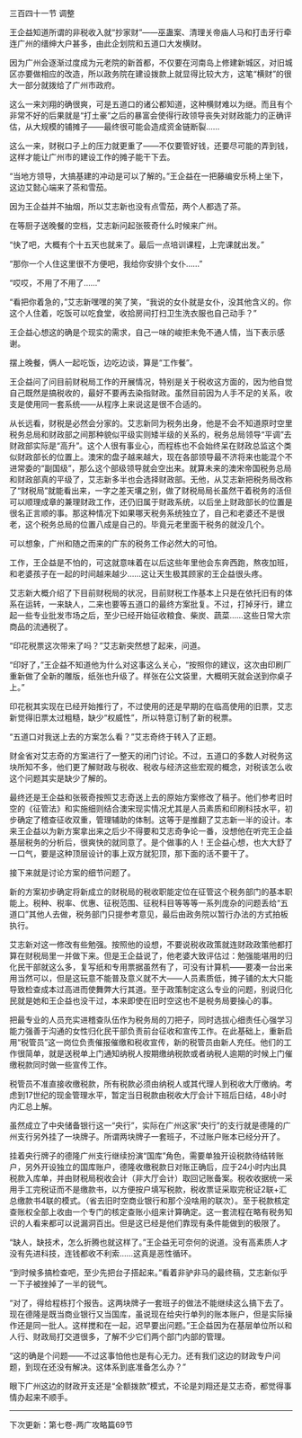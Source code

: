 

三百四十一节 调整

王企益知道所谓的非税收入就“抄家财”――巫蛊案、清理关帝庙人马和打击牙行牵连广州的缙绅大户甚多，由此企划院和五道口大发横财。

因为广州会逐渐过度成为元老院的新首都，不仅要在河南岛上修建新城区，对旧城区亦要做相应的改造，所以政务院在建设拨款上就显得比较大方，这笔“横财”的很大一部分就拨给了广州市政府。

这么一来刘翔的确很爽，可是五道口的诸公都知道，这种横财难以为继。而且有个非常不好的后果就是“打土豪”之后的暴富会使得行政领导丧失对财政能力的正确评估，从大规模的铺摊子――最终很可能会造成资金链断裂……

这么一来，财税口子上的压力就更重了――不仅要管好钱，还要尽可能的弄到钱，这样才能让广州市的建设工作的摊子能干下去。

“当地方领导，大搞基建的冲动是可以了解的。”王企益在一把藤编安乐椅上坐下，这边艾懿心端来了茶和雪茄。

因为王企益并不抽烟，所以艾志新也没有点雪茄，两个人都选了茶。

在等厨子送晚餐的空档，艾志新问起张筱奇什么时候来广州。

“快了吧，大概有个十五天也就来了。最后一点培训课程，上完课就出发。”

“那你一个人住这里很不方便吧，我给你安排个女仆……”

“哎哎，不用了不用了……”

“看把你着急的，”艾志新嘿嘿的笑了笑，“我说的女仆就是女仆，没其他含义的。你这个人住着，吃饭可以吃食堂，收拾房间打扫卫生洗衣服也自己动手？”

王企益心想这的确是个现实的需求，自己一味的峻拒未免不通人情，当下表示感谢。

摆上晚餐，俩人一起吃饭，边吃边谈，算是“工作餐”。

王企益问了问目前财税局工作的开展情况，特别是关于税收这方面的，因为他自觉自己既然是搞税收的，最好不要再去染指财政。虽然目前因为人手不足的关系，收支是使用同一套系统――从程序上来说这是很不合适的。

从长远看，财税是必然会分家的。艾志新同为税务出身，他是不会不知道原时空里税务总局和财政部之间那种貌似平级实则矮半级的关系的，税务总局领导“平调”去财政部实际是“高升”。这个人很有事业心，而程栋也不会始终呆在财政总监这个类似财政部长的位置上。澳宋的盘子越来越大，现在各部领导最不济将来也能混个不进常委的“副国级”，那么这个部级领导就会空出来。就算未来的澳宋帝国税务总局和财政部真的平级了，艾志新多半也会选择财政部。无他，从艾志新把税务局改称了“财税局”就能看出来，一字之差天壤之别，做了财税局局长虽然干着税务的活但可以顺理成章的兼理财政工作，还仍旧属于财政系统，以后坐上财政部长的位置是很名正言顺的事。那这种情况下如果哪天税务系统独立了，自己和老婆还不是很老，这个税务总局的位置八成是自己的。毕竟元老里面干税务的就没几个。

可以想象，广州和随之而来的广东的税务工作必然大的可怕。

工作，王企益是不怕的，可这就意味着在以后这些年里他会东奔西跑，熬夜加班，和老婆孩子在一起的时间越来越少……这让天生极其顾家的王企益很头疼。

艾志新大概介绍了下目前财税局的状况，目前财税工作基本上只是在依托旧有的体系在运转，一来缺人，二来也要等五道口的最终方案批复。不过，打掉牙行，建立起一些专业批发市场之后，至少已经开始征收粮食、柴炭、蔬菜……这些日常大宗商品的流通税了。

“印花税票这次带来了吗？”艾志新突然想了起来，问道。

“印好了，”王企益不知道他为什么对这事这么关心，“按照你的建议，这次由印刷厂重新做了全新的雕版，纸张也升级了。样张在公文袋里，大概明天就会送到你桌子上。”

印花税其实现在已经开始推行了，不过使用的还是早期的在临高使用的旧票，艾志新觉得旧票太过粗糙，缺少“权威性”，所以特意订制了新的税票。

“五道口对我送上去的方案怎么看？”艾志奇终于转入了正题。

财金省对艾志奇的方案进行了一整天的闭门讨论。不过，五道口的多数人对税务这块所知不多，他们更了解财政与税收、税收与经济这些宏观的概念，对税该怎么收这个问题其实是缺少了解的。

最终还是王企益和张筱奇按照艾志奇送上去的原始方案修改了稿子。他们参考旧时空的《征管法》和实施细则结合澳宋现实情况尤其是人员素质和印刷科技水平，初步确定了稽查征收双重，管理辅助的体制。这等于是推翻了艾志新一半的设计。本来王企益以为新方案拿出来之后少不得要和艾志奇争论一番，没想他在听完王企益基层税务的分析后，很爽快的就同意了。是个做事的人！王企益心想，也大大舒了一口气，要是这种顶层设计的事上双方就犯顶，那下面的活不要干了。

接下来就是讨论方案的细节问题了。

新的方案初步确定将新成立的财税局的税收职能定位在征管这个税务部门的基本职能上。税种、税率、优惠、征税范围、征税科目等等等一系列庞杂的问题丢给“五道口”其他人去做，税务部门只提参考意见，最后由政务院以暂行办法的方式拍板执行。

艾志新对这一修改有些勉强。按照他的设想，不要说税收政策就连财政政策他都打算在财税局里一并做下来。但是王企益说了，他老婆大致评估过：勉强能堪用的归化民干部就这么多，复写纸和专用票据虽然有了，可没有计算机――要凑一台出来用当然可以，但是这玩意不能普及意义就不大――人员素质低，摊子铺的太大只能导致检查成本过高进而使舞弊大行其道。至于政策制定这么专业的问题，别说归化民就是她和王企益也没干过，本来即使在旧时空这也不是税务局要操心的事。

把最专业的人员充实进稽查队伍作为税务局的刀把子，同时选拔心细责任心强学习能力强善于沟通的女性归化民干部负责前台征收和宣传工作。在此基础上，重新启用“税管员”这一岗位负责催报催缴和税收宣传，新的税管员由新人充任。他们的工作很简单，就是送税单上门通知纳税人按期缴纳税款或者纳税人逾期的时候上门催缴税款同时做一些宣传工作。

税管员不准直接收缴税款，所有税款必须由纳税人或其代理人到税收大厅缴纳。考虑到17世纪的现金管理水平，暂定当日税款由税收大厅会计下班后日结，48小时内汇总上解。

虽然成立了中央储备银行这一“央行”，实际在广州这家“央行”的支行就是德隆的广州支行另外挂了一块牌子。所谓两块牌子一套班子，不过账户账本已经分开了。

挂着央行牌子的德隆广州支行继续扮演“国库”角色，需要单独开设税款待结转账户，另外开设独立的国库账户，德隆收缴税款日对账正确后，应于24小时内出具税款入库单，并由财税局税收会计（非大厅会计）取回记账备案。税收收据统一采用手工完税证而不是缴款书，以方便按户填写税款，税收票证采取完税证2联+汇总缴款书4联的模式。（省去旧时空商业银行和那个没啥用的联次）。至于税款核定查账权全部上收由一个专门的核定查账小组来计算确定。这一套流程在略有税务知识的人看来都可以说漏洞百出。但是这已经是他们靠现有条件能做到的极限了。

“缺人，缺技术，怎么折腾也就这样了。”王企益无可奈何的说道。没有高素质人才没有先进科技，连钱都收不利索……这真是恶性循环。

“到时候多搞检查吧，至少先把台子搭起来。”看着非驴非马的最终稿，艾志新似乎一下子被挫掉了一半的锐气。

“对了，得给程栋打个报告。这两块牌子一套班子的做法不能继续这么搞下去了。现在德隆是既当商业银行又当国库，虽说现在给央行单列的账本账户，但是实际操作还是同一批人。这样搅和在一起，迟早要出问题。”王企益因为在基层单位所以和人行、财政局打交道很多，了解不少它们两个部门内部的管理。

“这的确是个问题――不过这事怕他也是有心无力。还有我们这边的财政专户问题，到现在还没有解决。这体系到底准备怎么办？”

眼下广州这边的财政开支还是“全额拨款”模式，不论是刘翔还是艾志奇，都觉得事情办起来不顺手。

----------------------------------------------------------------

下次更新：第七卷-两广攻略篇69节

